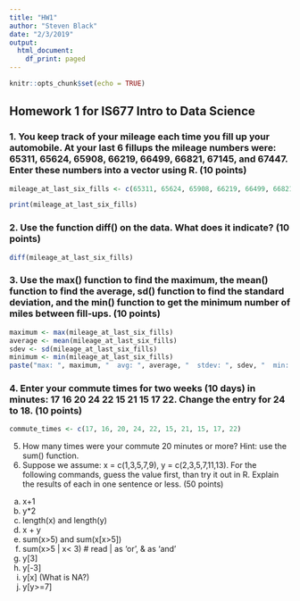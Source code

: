 ```yaml
---
title: "HW1"
author: "Steven Black"
date: "2/3/2019"
output:
  html_document:
    df_print: paged
---
```


```r
knitr::opts_chunk$set(echo = TRUE)
```

## Homework 1 for IS677 Intro to Data Science

### 1. You keep track of your mileage each time you fill up your automobile. At your last 6 fillups the mileage numbers were: 65311, 65624, 65908, 66219, 66499, 66821, 67145, and 67447. Enter these numbers into a vector using R. (10 points)
```r
mileage_at_last_six_fills <- c(65311, 65624, 65908, 66219, 66499, 66821, 67145, 67447)

print(mileage_at_last_six_fills)
```


### 2. Use the function diff() on the data. What does it indicate? (10 points)
```r
diff(mileage_at_last_six_fills)
```

### 3. Use the max() function to find the maximum, the mean() function to find the average, sd() function to find the standard deviation, and the min() function to get the minimum number of miles between fill-ups. (10 points)
```r
maximum <- max(mileage_at_last_six_fills)
average <- mean(mileage_at_last_six_fills)
sdev <- sd(mileage_at_last_six_fills)
minimum <- min(mileage_at_last_six_fills)
paste("max: ", maximum, "  avg: ", average, "  stdev: ", sdev, "  min: ", minimum)
```

### 4. Enter your commute times for two weeks (10 days) in minutes: 17 16 20 24 22 15 21 15 17 22. Change the entry for 24 to 18. (10 points)
```r
commute_times <- c(17, 16, 20, 24, 22, 15, 21, 15, 17, 22)
```

5. How many times were your commute 20 minutes or more? Hint: use the sum() function.
6. Suppose we assume: x = c(1,3,5,7,9), y = c(2,3,5,7,11,13). For the following commands, guess the value first, than try it out in R. Explain the results of each in one sentence or less. (50 points)
a. x+1
b. y*2
c. length(x) and length(y)
d. x + y
e. sum(x>5) and sum(x[x>5])
f. sum(x>5 | x< 3) # read | as 'or', & as 'and'
g. y[3]
h. y[-3]
i. y[x] (What is NA?)
j. y[y>=7]
